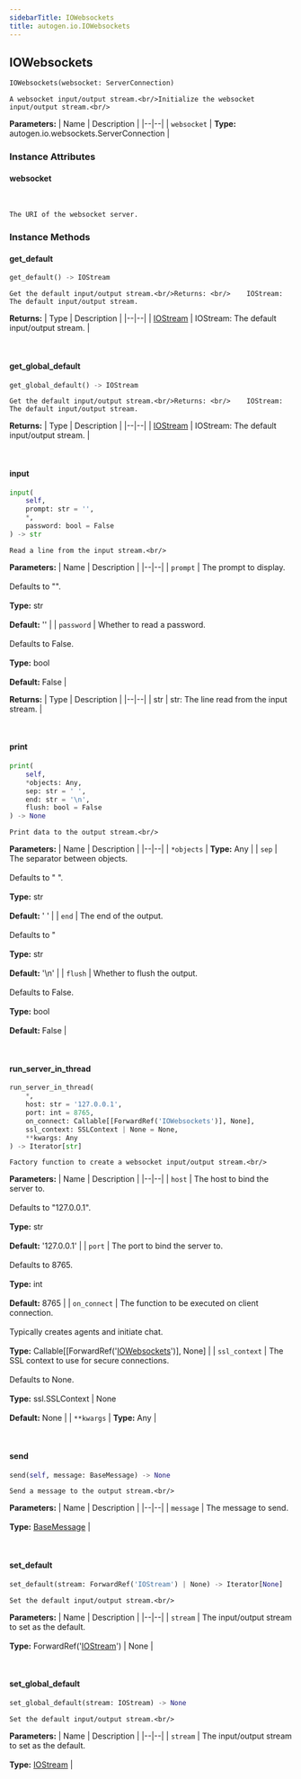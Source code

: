 ```yaml
---
sidebarTitle: IOWebsockets
title: autogen.io.IOWebsockets
---
```

<h2 id="autogen.io.IOWebsockets" class="doc doc-heading">
    <code class="doc-symbol doc-symbol-heading doc-symbol-class"></code>
    <span class="doc doc-object-name doc-class-name">IOWebsockets</span>
</h2>

```python
IOWebsockets(websocket: ServerConnection)
```

    A websocket input/output stream.<br/>Initialize the websocket input/output stream.<br/>

<b>Parameters:</b>
| Name | Description |
|--|--|
| `websocket` | **Type:** autogen.io.websockets.ServerConnection |

### Instance Attributes

<code class="doc-symbol doc-symbol-heading doc-symbol-attribute"></code>
#### websocket
<br />

    The URI of the websocket server.

### Instance Methods

<code class="doc-symbol doc-symbol-heading doc-symbol-method"></code>
#### get_default

```python
get_default() -> IOStream
```

    Get the default input/output stream.<br/>Returns: <br/>    IOStream: The default input/output stream.

<b>Returns:</b>
| Type | Description |
|--|--|
| [IOStream](/docs/api-reference/autogen/io/IOStream) | IOStream: The default input/output stream. |

<br />

<code class="doc-symbol doc-symbol-heading doc-symbol-method"></code>
#### get_global_default

```python
get_global_default() -> IOStream
```

    Get the default input/output stream.<br/>Returns: <br/>    IOStream: The default input/output stream.

<b>Returns:</b>
| Type | Description |
|--|--|
| [IOStream](/docs/api-reference/autogen/io/IOStream) | IOStream: The default input/output stream. |

<br />

<code class="doc-symbol doc-symbol-heading doc-symbol-method"></code>
#### input

```python
input(
    self,
    prompt: str = '',
    *,
    password: bool = False
) -> str
```

    Read a line from the input stream.<br/>

<b>Parameters:</b>
| Name | Description |
|--|--|
| `prompt` | The prompt to display.<br/><br/>Defaults to "".<br/><br/>**Type:** str<br/><br/>**Default:** '' |
| `password` | Whether to read a password.<br/><br/>Defaults to False.<br/><br/>**Type:** bool<br/><br/>**Default:** False |

<b>Returns:</b>
| Type | Description |
|--|--|
| str | str: The line read from the input stream. |

<br />

<code class="doc-symbol doc-symbol-heading doc-symbol-method"></code>
#### print

```python
print(
    self,
    *objects: Any,
    sep: str = ' ',
    end: str = '\n',
    flush: bool = False
) -> None
```

    Print data to the output stream.<br/>

<b>Parameters:</b>
| Name | Description |
|--|--|
| `*objects` | **Type:** Any |
| `sep` | The separator between objects.<br/><br/>Defaults to " ".<br/><br/>**Type:** str<br/><br/>**Default:** ' ' |
| `end` | The end of the output.<br/><br/>Defaults to "<br/><br/>**Type:** str<br/><br/>**Default:** '\n' |
| `flush` | Whether to flush the output.<br/><br/>Defaults to False.<br/><br/>**Type:** bool<br/><br/>**Default:** False |

<br />

<code class="doc-symbol doc-symbol-heading doc-symbol-method"></code>
#### run_server_in_thread

```python
run_server_in_thread(
    *,
    host: str = '127.0.0.1',
    port: int = 8765,
    on_connect: Callable[[ForwardRef('IOWebsockets')], None],
    ssl_context: SSLContext | None = None,
    **kwargs: Any
) -> Iterator[str]
```

    Factory function to create a websocket input/output stream.<br/>

<b>Parameters:</b>
| Name | Description |
|--|--|
| `host` | The host to bind the server to.<br/><br/>Defaults to "127.0.0.1".<br/><br/>**Type:** str<br/><br/>**Default:** '127.0.0.1' |
| `port` | The port to bind the server to.<br/><br/>Defaults to 8765.<br/><br/>**Type:** int<br/><br/>**Default:** 8765 |
| `on_connect` | The function to be executed on client connection.<br/><br/>Typically creates agents and initiate chat.<br/><br/>**Type:** Callable[[ForwardRef('[IOWebsockets](/docs/api-reference/autogen/io/IOWebsockets)')], None] |
| `ssl_context` | The SSL context to use for secure connections.<br/><br/>Defaults to None.<br/><br/>**Type:** ssl.SSLContext \| None<br/><br/>**Default:** None |
| `**kwargs` | **Type:** Any |

<br />

<code class="doc-symbol doc-symbol-heading doc-symbol-method"></code>
#### send

```python
send(self, message: BaseMessage) -> None
```

    Send a message to the output stream.<br/>

<b>Parameters:</b>
| Name | Description |
|--|--|
| `message` | The message to send.<br/><br/>**Type:** [BaseMessage](/docs/api-reference/autogen/messages/BaseMessage) |

<br />

<code class="doc-symbol doc-symbol-heading doc-symbol-method"></code>
#### set_default

```python
set_default(stream: ForwardRef('IOStream') | None) -> Iterator[None]
```

    Set the default input/output stream.<br/>

<b>Parameters:</b>
| Name | Description |
|--|--|
| `stream` | The input/output stream to set as the default.<br/><br/>**Type:** ForwardRef('[IOStream](/docs/api-reference/autogen/io/IOStream)') \| None |

<br />

<code class="doc-symbol doc-symbol-heading doc-symbol-method"></code>
#### set_global_default

```python
set_global_default(stream: IOStream) -> None
```

    Set the default input/output stream.<br/>

<b>Parameters:</b>
| Name | Description |
|--|--|
| `stream` | The input/output stream to set as the default.<br/><br/>**Type:** [IOStream](/docs/api-reference/autogen/io/IOStream) |

<br />